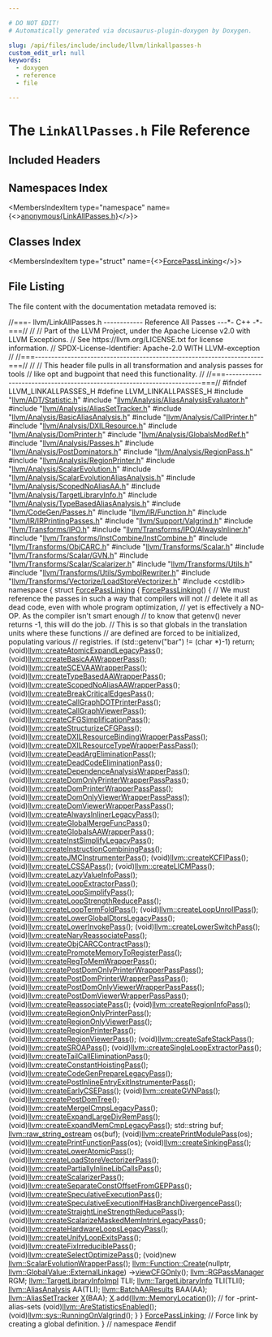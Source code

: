 ```yaml
---

# DO NOT EDIT!
# Automatically generated via docusaurus-plugin-doxygen by Doxygen.

slug: /api/files/include/include/llvm/linkallpasses-h
custom_edit_url: null
keywords:
  - doxygen
  - reference
  - file

---
```





# The `LinkAllPasses.h` File Reference

<DoxygenPage pluginConfig={pluginConfig}>



## Included Headers

<IncludesList>
<IncludesListItem
  filePath="llvm/ADT/Statistic.h"
  permalink="/docs/api/files/include/include/llvm/include/llvm/adt/statistic-h"
  isLocal="true" />
<IncludesListItem
  filePath="llvm/Analysis/AliasAnalysisEvaluator.h"
  permalink="/docs/api/files/include/include/llvm/include/llvm/analysis/aliasanalysisevaluator-h"
  isLocal="true" />
<IncludesListItem
  filePath="llvm/Analysis/AliasSetTracker.h"
  permalink="/docs/api/files/include/include/llvm/include/llvm/analysis/aliassettracker-h"
  isLocal="true" />
<IncludesListItem
  filePath="llvm/Analysis/BasicAliasAnalysis.h"
  permalink="/docs/api/files/include/include/llvm/include/llvm/analysis/basicaliasanalysis-h"
  isLocal="true" />
<IncludesListItem
  filePath="llvm/Analysis/CallPrinter.h"
  permalink="/docs/api/files/include/include/llvm/include/llvm/analysis/callprinter-h"
  isLocal="true" />
<IncludesListItem
  filePath="llvm/Analysis/DXILResource.h"
  permalink="/docs/api/files/include/include/llvm/include/llvm/analysis/dxilresource-h"
  isLocal="true" />
<IncludesListItem
  filePath="llvm/Analysis/DomPrinter.h"
  permalink="/docs/api/files/include/include/llvm/include/llvm/analysis/domprinter-h"
  isLocal="true" />
<IncludesListItem
  filePath="llvm/Analysis/GlobalsModRef.h"
  permalink="/docs/api/files/include/include/llvm/include/llvm/analysis/globalsmodref-h"
  isLocal="true" />
<IncludesListItem
  filePath="llvm/Analysis/Passes.h"
  permalink="/docs/api/files/include/include/llvm/include/llvm/analysis/passes-h"
  isLocal="true" />
<IncludesListItem
  filePath="llvm/Analysis/PostDominators.h"
  permalink="/docs/api/files/include/include/llvm/include/llvm/analysis/postdominators-h"
  isLocal="true" />
<IncludesListItem
  filePath="llvm/Analysis/RegionPass.h"
  permalink="/docs/api/files/include/include/llvm/include/llvm/analysis/regionpass-h"
  isLocal="true" />
<IncludesListItem
  filePath="llvm/Analysis/RegionPrinter.h"
  permalink="/docs/api/files/include/include/llvm/include/llvm/analysis/regionprinter-h"
  isLocal="true" />
<IncludesListItem
  filePath="llvm/Analysis/ScalarEvolution.h"
  permalink="/docs/api/files/include/include/llvm/include/llvm/analysis/scalarevolution-h"
  isLocal="true" />
<IncludesListItem
  filePath="llvm/Analysis/ScalarEvolutionAliasAnalysis.h"
  permalink="/docs/api/files/include/include/llvm/include/llvm/analysis/scalarevolutionaliasanalysis-h"
  isLocal="true" />
<IncludesListItem
  filePath="llvm/Analysis/ScopedNoAliasAA.h"
  permalink="/docs/api/files/include/include/llvm/include/llvm/analysis/scopednoaliasaa-h"
  isLocal="true" />
<IncludesListItem
  filePath="llvm/Analysis/TargetLibraryInfo.h"
  permalink="/docs/api/files/include/include/llvm/include/llvm/analysis/targetlibraryinfo-h"
  isLocal="true" />
<IncludesListItem
  filePath="llvm/Analysis/TypeBasedAliasAnalysis.h"
  permalink="/docs/api/files/include/include/llvm/include/llvm/analysis/typebasedaliasanalysis-h"
  isLocal="true" />
<IncludesListItem
  filePath="llvm/CodeGen/Passes.h"
  permalink="/docs/api/files/include/include/llvm/include/llvm/codegen/passes-h"
  isLocal="true" />
<IncludesListItem
  filePath="llvm/IR/Function.h"
  permalink="/docs/api/files/include/include/llvm/include/llvm/ir/function-h"
  isLocal="true" />
<IncludesListItem
  filePath="llvm/IR/IRPrintingPasses.h"
  permalink="/docs/api/files/include/include/llvm/include/llvm/ir/irprintingpasses-h"
  isLocal="true" />
<IncludesListItem
  filePath="llvm/Support/Valgrind.h"
  permalink="/docs/api/files/include/include/llvm/include/llvm/support/valgrind-h"
  isLocal="true" />
<IncludesListItem
  filePath="llvm/Transforms/IPO.h"
  permalink="/docs/api/files/include/include/llvm/include/llvm/transforms/ipo-h"
  isLocal="true" />
<IncludesListItem
  filePath="llvm/Transforms/IPO/AlwaysInliner.h"
  permalink="/docs/api/files/include/include/llvm/include/llvm/transforms/include/llvm/transforms/ipo/alwaysinliner-h"
  isLocal="true" />
<IncludesListItem
  filePath="llvm/Transforms/InstCombine/InstCombine.h"
  permalink="/docs/api/files/include/include/llvm/include/llvm/transforms/include/llvm/transforms/instcombine/instcombine-h"
  isLocal="true" />
<IncludesListItem
  filePath="llvm/Transforms/ObjCARC.h"
  permalink="/docs/api/files/include/include/llvm/include/llvm/transforms/objcarc-h"
  isLocal="true" />
<IncludesListItem
  filePath="llvm/Transforms/Scalar.h"
  permalink="/docs/api/files/include/include/llvm/include/llvm/transforms/scalar-h"
  isLocal="true" />
<IncludesListItem
  filePath="llvm/Transforms/Scalar/GVN.h"
  permalink="/docs/api/files/include/include/llvm/include/llvm/transforms/include/llvm/transforms/scalar/gvn-h"
  isLocal="true" />
<IncludesListItem
  filePath="llvm/Transforms/Scalar/Scalarizer.h"
  permalink="/docs/api/files/include/include/llvm/include/llvm/transforms/include/llvm/transforms/scalar/scalarizer-h"
  isLocal="true" />
<IncludesListItem
  filePath="llvm/Transforms/Utils.h"
  permalink="/docs/api/files/include/include/llvm/include/llvm/transforms/utils-h"
  isLocal="true" />
<IncludesListItem
  filePath="llvm/Transforms/Utils/SymbolRewriter.h"
  permalink="/docs/api/files/include/include/llvm/include/llvm/transforms/include/llvm/transforms/utils/symbolrewriter-h"
  isLocal="true" />
<IncludesListItem
  filePath="llvm/Transforms/Vectorize/LoadStoreVectorizer.h"
  permalink="/docs/api/files/include/include/llvm/include/llvm/transforms/include/llvm/transforms/vectorize/loadstorevectorizer-h"
  isLocal="true" />
<IncludesListItem
  filePath="cstdlib"
  permalink=""
  isLocal="false" />
</IncludesList>

## Namespaces Index

<MembersIndex>

<MembersIndexItem
  type="namespace"
  name={<><a href="/docs/api/namespaces/anonymous-linkallpasses-h-">anonymous&#123;LinkAllPasses.h&#125;</a></>}>
</MembersIndexItem>

</MembersIndex>

## Classes Index

<MembersIndex>

<MembersIndexItem
  type="struct"
  name={<><a href="/docs/api/structs/anonymous-namespace-linkallpasses-h-/forcepasslinking">ForcePassLinking</a></>}>
</MembersIndexItem>

</MembersIndex>


## File Listing

The file content with the documentation metadata removed is:

<ProgramListing>

<Link id="l00001" /><CodeLine lineNumber="1"><Highlight kind="comment">//===- llvm/LinkAllPasses.h ------------ Reference All Passes ---&#42;- C++ -&#42;-===//</Highlight><Highlight kind="normal"></Highlight></CodeLine>
<Link id="l00002" /><CodeLine lineNumber="2"><Highlight kind="normal"></Highlight><Highlight kind="comment">//</Highlight><Highlight kind="normal"></Highlight></CodeLine>
<Link id="l00003" /><CodeLine lineNumber="3"><Highlight kind="normal"></Highlight><Highlight kind="comment">// Part of the LLVM Project, under the Apache License v2.0 with LLVM Exceptions.</Highlight><Highlight kind="normal"></Highlight></CodeLine>
<Link id="l00004" /><CodeLine lineNumber="4"><Highlight kind="normal"></Highlight><Highlight kind="comment">// See https://llvm.org/LICENSE.txt for license information.</Highlight><Highlight kind="normal"></Highlight></CodeLine>
<Link id="l00005" /><CodeLine lineNumber="5"><Highlight kind="normal"></Highlight><Highlight kind="comment">// SPDX-License-Identifier: Apache-2.0 WITH LLVM-exception</Highlight><Highlight kind="normal"></Highlight></CodeLine>
<Link id="l00006" /><CodeLine lineNumber="6"><Highlight kind="normal"></Highlight><Highlight kind="comment">//</Highlight><Highlight kind="normal"></Highlight></CodeLine>
<Link id="l00007" /><CodeLine lineNumber="7"><Highlight kind="normal"></Highlight><Highlight kind="comment">//===----------------------------------------------------------------------===//</Highlight><Highlight kind="normal"></Highlight></CodeLine>
<Link id="l00008" /><CodeLine lineNumber="8"><Highlight kind="normal"></Highlight><Highlight kind="comment">//</Highlight><Highlight kind="normal"></Highlight></CodeLine>
<Link id="l00009" /><CodeLine lineNumber="9"><Highlight kind="normal"></Highlight><Highlight kind="comment">// This header file pulls in all transformation and analysis passes for tools</Highlight><Highlight kind="normal"></Highlight></CodeLine>
<Link id="l00010" /><CodeLine lineNumber="10"><Highlight kind="normal"></Highlight><Highlight kind="comment">// like opt and bugpoint that need this functionality.</Highlight><Highlight kind="normal"></Highlight></CodeLine>
<Link id="l00011" /><CodeLine lineNumber="11"><Highlight kind="normal"></Highlight><Highlight kind="comment">//</Highlight><Highlight kind="normal"></Highlight></CodeLine>
<Link id="l00012" /><CodeLine lineNumber="12"><Highlight kind="normal"></Highlight><Highlight kind="comment">//===----------------------------------------------------------------------===//</Highlight><Highlight kind="normal"></Highlight></CodeLine>
<Link id="l00013" /><CodeLine lineNumber="13"><Highlight kind="normal"></Highlight></CodeLine>
<Link id="l00014" /><CodeLine lineNumber="14"><Highlight kind="normal"></Highlight><Highlight kind="preprocessor">#ifndef LLVM&#95;LINKALLPASSES&#95;H</Highlight><Highlight kind="normal"></Highlight></CodeLine>
<Link id="l00015" /><CodeLine lineNumber="15"><Highlight kind="normal"></Highlight><Highlight kind="preprocessor">#define LLVM&#95;LINKALLPASSES&#95;H</Highlight><Highlight kind="normal"></Highlight></CodeLine>
<Link id="l00016" /><CodeLine lineNumber="16"><Highlight kind="normal"></Highlight></CodeLine>
<Link id="l00017" /><CodeLine lineNumber="17"><Highlight kind="normal"></Highlight><Highlight kind="preprocessor">#include &quot;<a href="/docs/api/files/include/include/llvm/include/llvm/adt/statistic-h">llvm/ADT/Statistic.h</a>&quot;</Highlight><Highlight kind="normal"></Highlight></CodeLine>
<Link id="l00018" /><CodeLine lineNumber="18"><Highlight kind="normal"></Highlight><Highlight kind="preprocessor">#include &quot;<a href="/docs/api/files/include/include/llvm/include/llvm/analysis/aliasanalysisevaluator-h">llvm/Analysis/AliasAnalysisEvaluator.h</a>&quot;</Highlight><Highlight kind="normal"></Highlight></CodeLine>
<Link id="l00019" /><CodeLine lineNumber="19"><Highlight kind="normal"></Highlight><Highlight kind="preprocessor">#include &quot;<a href="/docs/api/files/include/include/llvm/include/llvm/analysis/aliassettracker-h">llvm/Analysis/AliasSetTracker.h</a>&quot;</Highlight><Highlight kind="normal"></Highlight></CodeLine>
<Link id="l00020" /><CodeLine lineNumber="20"><Highlight kind="normal"></Highlight><Highlight kind="preprocessor">#include &quot;<a href="/docs/api/files/include/include/llvm/include/llvm/analysis/basicaliasanalysis-h">llvm/Analysis/BasicAliasAnalysis.h</a>&quot;</Highlight><Highlight kind="normal"></Highlight></CodeLine>
<Link id="l00021" /><CodeLine lineNumber="21"><Highlight kind="normal"></Highlight><Highlight kind="preprocessor">#include &quot;<a href="/docs/api/files/include/include/llvm/include/llvm/analysis/callprinter-h">llvm/Analysis/CallPrinter.h</a>&quot;</Highlight><Highlight kind="normal"></Highlight></CodeLine>
<Link id="l00022" /><CodeLine lineNumber="22"><Highlight kind="normal"></Highlight><Highlight kind="preprocessor">#include &quot;<a href="/docs/api/files/include/include/llvm/include/llvm/analysis/dxilresource-h">llvm/Analysis/DXILResource.h</a>&quot;</Highlight><Highlight kind="normal"></Highlight></CodeLine>
<Link id="l00023" /><CodeLine lineNumber="23"><Highlight kind="normal"></Highlight><Highlight kind="preprocessor">#include &quot;<a href="/docs/api/files/include/include/llvm/include/llvm/analysis/domprinter-h">llvm/Analysis/DomPrinter.h</a>&quot;</Highlight><Highlight kind="normal"></Highlight></CodeLine>
<Link id="l00024" /><CodeLine lineNumber="24"><Highlight kind="normal"></Highlight><Highlight kind="preprocessor">#include &quot;<a href="/docs/api/files/include/include/llvm/include/llvm/analysis/globalsmodref-h">llvm/Analysis/GlobalsModRef.h</a>&quot;</Highlight><Highlight kind="normal"></Highlight></CodeLine>
<Link id="l00025" /><CodeLine lineNumber="25"><Highlight kind="normal"></Highlight><Highlight kind="preprocessor">#include &quot;<a href="/docs/api/files/include/include/llvm/include/llvm/analysis/passes-h">llvm/Analysis/Passes.h</a>&quot;</Highlight><Highlight kind="normal"></Highlight></CodeLine>
<Link id="l00026" /><CodeLine lineNumber="26"><Highlight kind="normal"></Highlight><Highlight kind="preprocessor">#include &quot;<a href="/docs/api/files/include/include/llvm/include/llvm/analysis/postdominators-h">llvm/Analysis/PostDominators.h</a>&quot;</Highlight><Highlight kind="normal"></Highlight></CodeLine>
<Link id="l00027" /><CodeLine lineNumber="27"><Highlight kind="normal"></Highlight><Highlight kind="preprocessor">#include &quot;<a href="/docs/api/files/include/include/llvm/include/llvm/analysis/regionpass-h">llvm/Analysis/RegionPass.h</a>&quot;</Highlight><Highlight kind="normal"></Highlight></CodeLine>
<Link id="l00028" /><CodeLine lineNumber="28"><Highlight kind="normal"></Highlight><Highlight kind="preprocessor">#include &quot;<a href="/docs/api/files/include/include/llvm/include/llvm/analysis/regionprinter-h">llvm/Analysis/RegionPrinter.h</a>&quot;</Highlight><Highlight kind="normal"></Highlight></CodeLine>
<Link id="l00029" /><CodeLine lineNumber="29"><Highlight kind="normal"></Highlight><Highlight kind="preprocessor">#include &quot;<a href="/docs/api/files/include/include/llvm/include/llvm/analysis/scalarevolution-h">llvm/Analysis/ScalarEvolution.h</a>&quot;</Highlight><Highlight kind="normal"></Highlight></CodeLine>
<Link id="l00030" /><CodeLine lineNumber="30"><Highlight kind="normal"></Highlight><Highlight kind="preprocessor">#include &quot;<a href="/docs/api/files/include/include/llvm/include/llvm/analysis/scalarevolutionaliasanalysis-h">llvm/Analysis/ScalarEvolutionAliasAnalysis.h</a>&quot;</Highlight><Highlight kind="normal"></Highlight></CodeLine>
<Link id="l00031" /><CodeLine lineNumber="31"><Highlight kind="normal"></Highlight><Highlight kind="preprocessor">#include &quot;<a href="/docs/api/files/include/include/llvm/include/llvm/analysis/scopednoaliasaa-h">llvm/Analysis/ScopedNoAliasAA.h</a>&quot;</Highlight><Highlight kind="normal"></Highlight></CodeLine>
<Link id="l00032" /><CodeLine lineNumber="32"><Highlight kind="normal"></Highlight><Highlight kind="preprocessor">#include &quot;<a href="/docs/api/files/include/include/llvm/include/llvm/analysis/targetlibraryinfo-h">llvm/Analysis/TargetLibraryInfo.h</a>&quot;</Highlight><Highlight kind="normal"></Highlight></CodeLine>
<Link id="l00033" /><CodeLine lineNumber="33"><Highlight kind="normal"></Highlight><Highlight kind="preprocessor">#include &quot;<a href="/docs/api/files/include/include/llvm/include/llvm/analysis/typebasedaliasanalysis-h">llvm/Analysis/TypeBasedAliasAnalysis.h</a>&quot;</Highlight><Highlight kind="normal"></Highlight></CodeLine>
<Link id="l00034" /><CodeLine lineNumber="34"><Highlight kind="normal"></Highlight><Highlight kind="preprocessor">#include &quot;<a href="/docs/api/files/include/include/llvm/include/llvm/codegen/passes-h">llvm/CodeGen/Passes.h</a>&quot;</Highlight><Highlight kind="normal"></Highlight></CodeLine>
<Link id="l00035" /><CodeLine lineNumber="35"><Highlight kind="normal"></Highlight><Highlight kind="preprocessor">#include &quot;<a href="/docs/api/files/include/include/llvm/include/llvm/ir/function-h">llvm/IR/Function.h</a>&quot;</Highlight><Highlight kind="normal"></Highlight></CodeLine>
<Link id="l00036" /><CodeLine lineNumber="36"><Highlight kind="normal"></Highlight><Highlight kind="preprocessor">#include &quot;<a href="/docs/api/files/include/include/llvm/include/llvm/ir/irprintingpasses-h">llvm/IR/IRPrintingPasses.h</a>&quot;</Highlight><Highlight kind="normal"></Highlight></CodeLine>
<Link id="l00037" /><CodeLine lineNumber="37"><Highlight kind="normal"></Highlight><Highlight kind="preprocessor">#include &quot;<a href="/docs/api/files/include/include/llvm/include/llvm/support/valgrind-h">llvm/Support/Valgrind.h</a>&quot;</Highlight><Highlight kind="normal"></Highlight></CodeLine>
<Link id="l00038" /><CodeLine lineNumber="38"><Highlight kind="normal"></Highlight><Highlight kind="preprocessor">#include &quot;<a href="/docs/api/files/include/include/llvm/include/llvm/transforms/ipo-h">llvm/Transforms/IPO.h</a>&quot;</Highlight><Highlight kind="normal"></Highlight></CodeLine>
<Link id="l00039" /><CodeLine lineNumber="39"><Highlight kind="normal"></Highlight><Highlight kind="preprocessor">#include &quot;<a href="/docs/api/files/include/include/llvm/include/llvm/transforms/include/llvm/transforms/ipo/alwaysinliner-h">llvm/Transforms/IPO/AlwaysInliner.h</a>&quot;</Highlight><Highlight kind="normal"></Highlight></CodeLine>
<Link id="l00040" /><CodeLine lineNumber="40"><Highlight kind="normal"></Highlight><Highlight kind="preprocessor">#include &quot;<a href="/docs/api/files/include/include/llvm/include/llvm/transforms/include/llvm/transforms/instcombine/instcombine-h">llvm/Transforms/InstCombine/InstCombine.h</a>&quot;</Highlight><Highlight kind="normal"></Highlight></CodeLine>
<Link id="l00041" /><CodeLine lineNumber="41"><Highlight kind="normal"></Highlight><Highlight kind="preprocessor">#include &quot;<a href="/docs/api/files/include/include/llvm/include/llvm/transforms/objcarc-h">llvm/Transforms/ObjCARC.h</a>&quot;</Highlight><Highlight kind="normal"></Highlight></CodeLine>
<Link id="l00042" /><CodeLine lineNumber="42"><Highlight kind="normal"></Highlight><Highlight kind="preprocessor">#include &quot;<a href="/docs/api/files/include/include/llvm/include/llvm/transforms/scalar-h">llvm/Transforms/Scalar.h</a>&quot;</Highlight><Highlight kind="normal"></Highlight></CodeLine>
<Link id="l00043" /><CodeLine lineNumber="43"><Highlight kind="normal"></Highlight><Highlight kind="preprocessor">#include &quot;<a href="/docs/api/files/include/include/llvm/include/llvm/transforms/include/llvm/transforms/scalar/gvn-h">llvm/Transforms/Scalar/GVN.h</a>&quot;</Highlight><Highlight kind="normal"></Highlight></CodeLine>
<Link id="l00044" /><CodeLine lineNumber="44"><Highlight kind="normal"></Highlight><Highlight kind="preprocessor">#include &quot;<a href="/docs/api/files/include/include/llvm/include/llvm/transforms/include/llvm/transforms/scalar/scalarizer-h">llvm/Transforms/Scalar/Scalarizer.h</a>&quot;</Highlight><Highlight kind="normal"></Highlight></CodeLine>
<Link id="l00045" /><CodeLine lineNumber="45"><Highlight kind="normal"></Highlight><Highlight kind="preprocessor">#include &quot;<a href="/docs/api/files/include/include/llvm/include/llvm/transforms/utils-h">llvm/Transforms/Utils.h</a>&quot;</Highlight><Highlight kind="normal"></Highlight></CodeLine>
<Link id="l00046" /><CodeLine lineNumber="46"><Highlight kind="normal"></Highlight><Highlight kind="preprocessor">#include &quot;<a href="/docs/api/files/include/include/llvm/include/llvm/transforms/include/llvm/transforms/utils/symbolrewriter-h">llvm/Transforms/Utils/SymbolRewriter.h</a>&quot;</Highlight><Highlight kind="normal"></Highlight></CodeLine>
<Link id="l00047" /><CodeLine lineNumber="47"><Highlight kind="normal"></Highlight><Highlight kind="preprocessor">#include &quot;<a href="/docs/api/files/include/include/llvm/include/llvm/transforms/include/llvm/transforms/vectorize/loadstorevectorizer-h">llvm/Transforms/Vectorize/LoadStoreVectorizer.h</a>&quot;</Highlight><Highlight kind="normal"></Highlight></CodeLine>
<Link id="l00048" /><CodeLine lineNumber="48"><Highlight kind="normal"></Highlight><Highlight kind="preprocessor">#include &lt;cstdlib&gt;</Highlight><Highlight kind="normal"></Highlight></CodeLine>
<Link id="l00049" /><CodeLine lineNumber="49"><Highlight kind="normal"></Highlight></CodeLine>
<Link id="l00050" /><CodeLine lineNumber="50" lineLink="/docs/api/namespaces/anonymous-linkallpasses-h-"><Highlight kind="normal"></Highlight><Highlight kind="keyword">namespace </Highlight><Highlight kind="normal">&#123;</Highlight></CodeLine>
<Link id="l00051" /><CodeLine lineNumber="51" lineLink="/docs/api/structs/anonymous-namespace-linkallpasses-h-/forcepasslinking"><Highlight kind="normal"></Highlight><Highlight kind="keyword">struct </Highlight><Highlight kind="normal"><a href="/docs/api/structs/anonymous-namespace-linkallpasses-h-/forcepasslinking/#aca44adfcab3498802a1f54c6c5e42086">ForcePassLinking</a> &#123;</Highlight></CodeLine>
<Link id="l00052" /><CodeLine lineNumber="52" lineLink="/docs/api/structs/anonymous-namespace-linkallpasses-h-/forcepasslinking/#aca44adfcab3498802a1f54c6c5e42086"><Highlight kind="normal">  <a href="/docs/api/structs/anonymous-namespace-linkallpasses-h-/forcepasslinking/#aca44adfcab3498802a1f54c6c5e42086">ForcePassLinking</a>() &#123;</Highlight></CodeLine>
<Link id="l00053" /><CodeLine lineNumber="53"><Highlight kind="normal">    </Highlight><Highlight kind="comment">// We must reference the passes in such a way that compilers will not</Highlight><Highlight kind="normal"></Highlight></CodeLine>
<Link id="l00054" /><CodeLine lineNumber="54"><Highlight kind="normal">    </Highlight><Highlight kind="comment">// delete it all as dead code, even with whole program optimization,</Highlight><Highlight kind="normal"></Highlight></CodeLine>
<Link id="l00055" /><CodeLine lineNumber="55"><Highlight kind="normal">    </Highlight><Highlight kind="comment">// yet is effectively a NO-OP. As the compiler isn&#39;t smart enough</Highlight><Highlight kind="normal"></Highlight></CodeLine>
<Link id="l00056" /><CodeLine lineNumber="56"><Highlight kind="normal">    </Highlight><Highlight kind="comment">// to know that getenv() never returns -1, this will do the job.</Highlight><Highlight kind="normal"></Highlight></CodeLine>
<Link id="l00057" /><CodeLine lineNumber="57"><Highlight kind="normal">    </Highlight><Highlight kind="comment">// This is so that globals in the translation units where these functions</Highlight><Highlight kind="normal"></Highlight></CodeLine>
<Link id="l00058" /><CodeLine lineNumber="58"><Highlight kind="normal">    </Highlight><Highlight kind="comment">// are defined are forced to be initialized, populating various</Highlight><Highlight kind="normal"></Highlight></CodeLine>
<Link id="l00059" /><CodeLine lineNumber="59"><Highlight kind="normal">    </Highlight><Highlight kind="comment">// registries.</Highlight><Highlight kind="normal"></Highlight></CodeLine>
<Link id="l00060" /><CodeLine lineNumber="60"><Highlight kind="normal">    </Highlight><Highlight kind="keywordflow">if</Highlight><Highlight kind="normal"> (std::getenv(</Highlight><Highlight kind="stringliteral">&quot;bar&quot;</Highlight><Highlight kind="normal">) != (</Highlight><Highlight kind="keywordtype">char</Highlight><Highlight kind="normal"> &#42;)-1)</Highlight></CodeLine>
<Link id="l00061" /><CodeLine lineNumber="61"><Highlight kind="normal">      </Highlight><Highlight kind="keywordflow">return</Highlight><Highlight kind="normal">;</Highlight></CodeLine>
<Link id="l00062" /><CodeLine lineNumber="62"><Highlight kind="normal"></Highlight></CodeLine>
<Link id="l00063" /><CodeLine lineNumber="63"><Highlight kind="normal">    (void)<a href="/docs/api/namespaces/llvm/#adebabb5e491a19ce4466a326d41641e0">llvm::createAtomicExpandLegacyPass</a>();</Highlight></CodeLine>
<Link id="l00064" /><CodeLine lineNumber="64"><Highlight kind="normal">    (void)<a href="/docs/api/namespaces/llvm/#a8ac0dc169cece30cf84ec09d95236348">llvm::createBasicAAWrapperPass</a>();</Highlight></CodeLine>
<Link id="l00065" /><CodeLine lineNumber="65"><Highlight kind="normal">    (void)<a href="/docs/api/namespaces/llvm/#a3b19789ad98a02179d0a0acf82cf6ccf">llvm::createSCEVAAWrapperPass</a>();</Highlight></CodeLine>
<Link id="l00066" /><CodeLine lineNumber="66"><Highlight kind="normal">    (void)<a href="/docs/api/namespaces/llvm/#aa94cfa764a88e41945fd03a252741cd3">llvm::createTypeBasedAAWrapperPass</a>();</Highlight></CodeLine>
<Link id="l00067" /><CodeLine lineNumber="67"><Highlight kind="normal">    (void)<a href="/docs/api/namespaces/llvm/#a6f547c74498ba5b3197c7d7f6785c80c">llvm::createScopedNoAliasAAWrapperPass</a>();</Highlight></CodeLine>
<Link id="l00068" /><CodeLine lineNumber="68"><Highlight kind="normal">    (void)<a href="/docs/api/namespaces/llvm/#adf739c5fbb455d7081795a0d48aca215">llvm::createBreakCriticalEdgesPass</a>();</Highlight></CodeLine>
<Link id="l00069" /><CodeLine lineNumber="69"><Highlight kind="normal">    (void)<a href="/docs/api/namespaces/llvm/#a071f5bb94f68cfb2f2ebaa1cb9c5dac5">llvm::createCallGraphDOTPrinterPass</a>();</Highlight></CodeLine>
<Link id="l00070" /><CodeLine lineNumber="70"><Highlight kind="normal">    (void)<a href="/docs/api/namespaces/llvm/#a6e52e6bfac1b18bf34d27cb19a1c4ce6">llvm::createCallGraphViewerPass</a>();</Highlight></CodeLine>
<Link id="l00071" /><CodeLine lineNumber="71"><Highlight kind="normal">    (void)<a href="/docs/api/namespaces/llvm/#a08b0db116677d9d685f7a07e73a914af">llvm::createCFGSimplificationPass</a>();</Highlight></CodeLine>
<Link id="l00072" /><CodeLine lineNumber="72"><Highlight kind="normal">    (void)<a href="/docs/api/namespaces/llvm/#a4fb815c8f9920e07c3ab6bfc0e144658">llvm::createStructurizeCFGPass</a>();</Highlight></CodeLine>
<Link id="l00073" /><CodeLine lineNumber="73"><Highlight kind="normal">    (void)<a href="/docs/api/namespaces/llvm/#afa5839a07a5aec67d7d654bb61bd4291">llvm::createDXILResourceBindingWrapperPassPass</a>();</Highlight></CodeLine>
<Link id="l00074" /><CodeLine lineNumber="74"><Highlight kind="normal">    (void)<a href="/docs/api/namespaces/llvm/#a3a8049312d6446f444f9c92a54b84e89">llvm::createDXILResourceTypeWrapperPassPass</a>();</Highlight></CodeLine>
<Link id="l00075" /><CodeLine lineNumber="75"><Highlight kind="normal">    (void)<a href="/docs/api/namespaces/llvm/#a1bb2827b76efbc900d2b5e2bd5a5487b">llvm::createDeadArgEliminationPass</a>();</Highlight></CodeLine>
<Link id="l00076" /><CodeLine lineNumber="76"><Highlight kind="normal">    (void)<a href="/docs/api/namespaces/llvm/#a2b274400ee4dddce0e8c2e3056fcef20">llvm::createDeadCodeEliminationPass</a>();</Highlight></CodeLine>
<Link id="l00077" /><CodeLine lineNumber="77"><Highlight kind="normal">    (void)<a href="/docs/api/namespaces/llvm/#af8d583b37a26b9534f4fce0ecc25f981">llvm::createDependenceAnalysisWrapperPass</a>();</Highlight></CodeLine>
<Link id="l00078" /><CodeLine lineNumber="78"><Highlight kind="normal">    (void)<a href="/docs/api/namespaces/llvm/#a00522461a5f18d625af630afbed23677">llvm::createDomOnlyPrinterWrapperPassPass</a>();</Highlight></CodeLine>
<Link id="l00079" /><CodeLine lineNumber="79"><Highlight kind="normal">    (void)<a href="/docs/api/namespaces/llvm/#ae6d8e6a6d9e45f2d0a9ba52c7425dc10">llvm::createDomPrinterWrapperPassPass</a>();</Highlight></CodeLine>
<Link id="l00080" /><CodeLine lineNumber="80"><Highlight kind="normal">    (void)<a href="/docs/api/namespaces/llvm/#ab09c9f4fcc6a6b9330eb2469346a8293">llvm::createDomOnlyViewerWrapperPassPass</a>();</Highlight></CodeLine>
<Link id="l00081" /><CodeLine lineNumber="81"><Highlight kind="normal">    (void)<a href="/docs/api/namespaces/llvm/#aeb235fe0ae436d602c3ea0a20c04485f">llvm::createDomViewerWrapperPassPass</a>();</Highlight></CodeLine>
<Link id="l00082" /><CodeLine lineNumber="82"><Highlight kind="normal">    (void)<a href="/docs/api/namespaces/llvm/#a94d3df6f4a85e6d7f734d1ea79c6f549">llvm::createAlwaysInlinerLegacyPass</a>();</Highlight></CodeLine>
<Link id="l00083" /><CodeLine lineNumber="83"><Highlight kind="normal">    (void)<a href="/docs/api/namespaces/llvm/#a1db87a3c60c3702169b5423983a6ffee">llvm::createGlobalMergeFuncPass</a>();</Highlight></CodeLine>
<Link id="l00084" /><CodeLine lineNumber="84"><Highlight kind="normal">    (void)<a href="/docs/api/namespaces/llvm/#a6bb9bb3d65eb0c69741a0caf0a581228">llvm::createGlobalsAAWrapperPass</a>();</Highlight></CodeLine>
<Link id="l00085" /><CodeLine lineNumber="85"><Highlight kind="normal">    (void)<a href="/docs/api/namespaces/llvm/#afb65f938406d0b71e233fa1a0d343838">llvm::createInstSimplifyLegacyPass</a>();</Highlight></CodeLine>
<Link id="l00086" /><CodeLine lineNumber="86"><Highlight kind="normal">    (void)<a href="/docs/api/namespaces/llvm/#a195c85317ba5f5262812d33289c7a2b3">llvm::createInstructionCombiningPass</a>();</Highlight></CodeLine>
<Link id="l00087" /><CodeLine lineNumber="87"><Highlight kind="normal">    (void)<a href="/docs/api/namespaces/llvm/#a5ff6249a4edaaa88c875acff3e8a44ff">llvm::createJMCInstrumenterPass</a>();</Highlight></CodeLine>
<Link id="l00088" /><CodeLine lineNumber="88"><Highlight kind="normal">    (void)<a href="/docs/api/namespaces/llvm/#a7647f86ce7db39f6024e16d41a1650ed">llvm::createKCFIPass</a>();</Highlight></CodeLine>
<Link id="l00089" /><CodeLine lineNumber="89"><Highlight kind="normal">    (void)<a href="/docs/api/namespaces/llvm/#a0e50ae453760e391510b61c73a9c9a59">llvm::createLCSSAPass</a>();</Highlight></CodeLine>
<Link id="l00090" /><CodeLine lineNumber="90"><Highlight kind="normal">    (void)<a href="/docs/api/namespaces/llvm/#a52fe42f45635485443c10aa9de4e7825">llvm::createLICMPass</a>();</Highlight></CodeLine>
<Link id="l00091" /><CodeLine lineNumber="91"><Highlight kind="normal">    (void)<a href="/docs/api/namespaces/llvm/#a58e4f6b6501f820ea77f199db3c4a8f7">llvm::createLazyValueInfoPass</a>();</Highlight></CodeLine>
<Link id="l00092" /><CodeLine lineNumber="92"><Highlight kind="normal">    (void)<a href="/docs/api/namespaces/llvm/#a7e40163bd082d49b8c375b3b4dde1e5f">llvm::createLoopExtractorPass</a>();</Highlight></CodeLine>
<Link id="l00093" /><CodeLine lineNumber="93"><Highlight kind="normal">    (void)<a href="/docs/api/namespaces/llvm/#aeb7682c55116e253e95fcd05564a3c3b">llvm::createLoopSimplifyPass</a>();</Highlight></CodeLine>
<Link id="l00094" /><CodeLine lineNumber="94"><Highlight kind="normal">    (void)<a href="/docs/api/namespaces/llvm/#ab5e38bfb20e37867b8f1c51c75a38a0a">llvm::createLoopStrengthReducePass</a>();</Highlight></CodeLine>
<Link id="l00095" /><CodeLine lineNumber="95"><Highlight kind="normal">    (void)<a href="/docs/api/namespaces/llvm/#a4cef8b6434346ea581298e723cf81d76">llvm::createLoopTermFoldPass</a>();</Highlight></CodeLine>
<Link id="l00096" /><CodeLine lineNumber="96"><Highlight kind="normal">    (void)<a href="/docs/api/namespaces/llvm/#a5661ae57c57732f7f570b4a03f241e33">llvm::createLoopUnrollPass</a>();</Highlight></CodeLine>
<Link id="l00097" /><CodeLine lineNumber="97"><Highlight kind="normal">    (void)<a href="/docs/api/namespaces/llvm/#a72bec3f3cf93a5fed57e2de639a2c58e">llvm::createLowerGlobalDtorsLegacyPass</a>();</Highlight></CodeLine>
<Link id="l00098" /><CodeLine lineNumber="98"><Highlight kind="normal">    (void)<a href="/docs/api/namespaces/llvm/#a73866a00fb633fea123b83d0dec2c073">llvm::createLowerInvokePass</a>();</Highlight></CodeLine>
<Link id="l00099" /><CodeLine lineNumber="99"><Highlight kind="normal">    (void)<a href="/docs/api/namespaces/llvm/#aca2878b6eed339f5ef7c6b983849f405">llvm::createLowerSwitchPass</a>();</Highlight></CodeLine>
<Link id="l00100" /><CodeLine lineNumber="100"><Highlight kind="normal">    (void)<a href="/docs/api/namespaces/llvm/#a3cb6969a73ff0eafb38cd7a4eb892c2a">llvm::createNaryReassociatePass</a>();</Highlight></CodeLine>
<Link id="l00101" /><CodeLine lineNumber="101"><Highlight kind="normal">    (void)<a href="/docs/api/namespaces/llvm/#ae6a777d1d62e947be79a5614bb1b309f">llvm::createObjCARCContractPass</a>();</Highlight></CodeLine>
<Link id="l00102" /><CodeLine lineNumber="102"><Highlight kind="normal">    (void)<a href="/docs/api/namespaces/llvm/#a18287429a6a702fe387ac86d66d3ad26">llvm::createPromoteMemoryToRegisterPass</a>();</Highlight></CodeLine>
<Link id="l00103" /><CodeLine lineNumber="103"><Highlight kind="normal">    (void)<a href="/docs/api/namespaces/llvm/#a298985cd6a2cff3108156659a3d8e4e4">llvm::createRegToMemWrapperPass</a>();</Highlight></CodeLine>
<Link id="l00104" /><CodeLine lineNumber="104"><Highlight kind="normal">    (void)<a href="/docs/api/namespaces/llvm/#a4aa0e3701b0db8fe99d8f275c10dc741">llvm::createPostDomOnlyPrinterWrapperPassPass</a>();</Highlight></CodeLine>
<Link id="l00105" /><CodeLine lineNumber="105"><Highlight kind="normal">    (void)<a href="/docs/api/namespaces/llvm/#ae2531a5dd3e2e3b08eb0cbcf9a583568">llvm::createPostDomPrinterWrapperPassPass</a>();</Highlight></CodeLine>
<Link id="l00106" /><CodeLine lineNumber="106"><Highlight kind="normal">    (void)<a href="/docs/api/namespaces/llvm/#a089bf36f77bcddd6884383efc338925f">llvm::createPostDomOnlyViewerWrapperPassPass</a>();</Highlight></CodeLine>
<Link id="l00107" /><CodeLine lineNumber="107"><Highlight kind="normal">    (void)<a href="/docs/api/namespaces/llvm/#a36e614872fcd8e87acb560c857ee0167">llvm::createPostDomViewerWrapperPassPass</a>();</Highlight></CodeLine>
<Link id="l00108" /><CodeLine lineNumber="108"><Highlight kind="normal">    (void)<a href="/docs/api/namespaces/llvm/#a579c8ca0c523fd80ab3592d0228f35f1">llvm::createReassociatePass</a>();</Highlight></CodeLine>
<Link id="l00109" /><CodeLine lineNumber="109"><Highlight kind="normal">    (void)<a href="/docs/api/namespaces/llvm/#ae484541dc13dfa280e2271f964b27b72">llvm::createRegionInfoPass</a>();</Highlight></CodeLine>
<Link id="l00110" /><CodeLine lineNumber="110"><Highlight kind="normal">    (void)<a href="/docs/api/namespaces/llvm/#a7b99714504527a671efdb2ad600ac696">llvm::createRegionOnlyPrinterPass</a>();</Highlight></CodeLine>
<Link id="l00111" /><CodeLine lineNumber="111"><Highlight kind="normal">    (void)<a href="/docs/api/namespaces/llvm/#a0e90307c16b96689e0ce9df189ae0f1e">llvm::createRegionOnlyViewerPass</a>();</Highlight></CodeLine>
<Link id="l00112" /><CodeLine lineNumber="112"><Highlight kind="normal">    (void)<a href="/docs/api/namespaces/llvm/#a2d99acd72bc7b7d009c237088560dc22">llvm::createRegionPrinterPass</a>();</Highlight></CodeLine>
<Link id="l00113" /><CodeLine lineNumber="113"><Highlight kind="normal">    (void)<a href="/docs/api/namespaces/llvm/#ad5b195a16aa13e1ec51c9e838be4d8f5">llvm::createRegionViewerPass</a>();</Highlight></CodeLine>
<Link id="l00114" /><CodeLine lineNumber="114"><Highlight kind="normal">    (void)<a href="/docs/api/namespaces/llvm/#a22a1f99d7420b03a81202ab5f472294b">llvm::createSafeStackPass</a>();</Highlight></CodeLine>
<Link id="l00115" /><CodeLine lineNumber="115"><Highlight kind="normal">    (void)<a href="/docs/api/namespaces/llvm/#ae7e42c560dd36ec85086cc1c43b61f56">llvm::createSROAPass</a>();</Highlight></CodeLine>
<Link id="l00116" /><CodeLine lineNumber="116"><Highlight kind="normal">    (void)<a href="/docs/api/namespaces/llvm/#a7e59712594721d4fcfea4ffe36e942d4">llvm::createSingleLoopExtractorPass</a>();</Highlight></CodeLine>
<Link id="l00117" /><CodeLine lineNumber="117"><Highlight kind="normal">    (void)<a href="/docs/api/namespaces/llvm/#a0ea2361bffa7838dd88ff68a438f1ecf">llvm::createTailCallEliminationPass</a>();</Highlight></CodeLine>
<Link id="l00118" /><CodeLine lineNumber="118"><Highlight kind="normal">    (void)<a href="/docs/api/namespaces/llvm/#a20cd404d5848ed2897115687638ad66c">llvm::createConstantHoistingPass</a>();</Highlight></CodeLine>
<Link id="l00119" /><CodeLine lineNumber="119"><Highlight kind="normal">    (void)<a href="/docs/api/namespaces/llvm/#a865ae563bea8062ebf0dcc035ccc2e82">llvm::createCodeGenPrepareLegacyPass</a>();</Highlight></CodeLine>
<Link id="l00120" /><CodeLine lineNumber="120"><Highlight kind="normal">    (void)<a href="/docs/api/namespaces/llvm/#a2fd509a7b8d02df5cd928c81270bf17d">llvm::createPostInlineEntryExitInstrumenterPass</a>();</Highlight></CodeLine>
<Link id="l00121" /><CodeLine lineNumber="121"><Highlight kind="normal">    (void)<a href="/docs/api/namespaces/llvm/#ae28159c054fa79ac71652e2bb0972082">llvm::createEarlyCSEPass</a>();</Highlight></CodeLine>
<Link id="l00122" /><CodeLine lineNumber="122"><Highlight kind="normal">    (void)<a href="/docs/api/namespaces/llvm/#aaa43409c7dab66be0480defab2d17687">llvm::createGVNPass</a>();</Highlight></CodeLine>
<Link id="l00123" /><CodeLine lineNumber="123"><Highlight kind="normal">    (void)<a href="/docs/api/namespaces/llvm/#a723149e8c2371cfbf50c437d9be13f7c">llvm::createPostDomTree</a>();</Highlight></CodeLine>
<Link id="l00124" /><CodeLine lineNumber="124"><Highlight kind="normal">    (void)<a href="/docs/api/namespaces/llvm/#aa081110964f157cbac7aae94385ef29b">llvm::createMergeICmpsLegacyPass</a>();</Highlight></CodeLine>
<Link id="l00125" /><CodeLine lineNumber="125"><Highlight kind="normal">    (void)<a href="/docs/api/namespaces/llvm/#a9e1e62a3b5e6f9b035c9b0c51cb57611">llvm::createExpandLargeDivRemPass</a>();</Highlight></CodeLine>
<Link id="l00126" /><CodeLine lineNumber="126"><Highlight kind="normal">    (void)<a href="/docs/api/namespaces/llvm/#a720b461a098860dc3d4091a56bc26462">llvm::createExpandMemCmpLegacyPass</a>();</Highlight></CodeLine>
<Link id="l00127" /><CodeLine lineNumber="127"><Highlight kind="normal">    std::string buf;</Highlight></CodeLine>
<Link id="l00128" /><CodeLine lineNumber="128"><Highlight kind="normal">    <a href="/docs/api/classes/llvm/raw-string-ostream">llvm::raw&#95;string&#95;ostream</a> os(buf);</Highlight></CodeLine>
<Link id="l00129" /><CodeLine lineNumber="129"><Highlight kind="normal">    (void)<a href="/docs/api/namespaces/llvm/#acc83e523c1969f39981f64d42a1ba18a">llvm::createPrintModulePass</a>(os);</Highlight></CodeLine>
<Link id="l00130" /><CodeLine lineNumber="130"><Highlight kind="normal">    (void)<a href="/docs/api/namespaces/llvm/#ae986bbb8ede3bbd935685f733a681e59">llvm::createPrintFunctionPass</a>(os);</Highlight></CodeLine>
<Link id="l00131" /><CodeLine lineNumber="131"><Highlight kind="normal">    (void)<a href="/docs/api/namespaces/llvm/#a701a74c44c000aec789c8e6e7fe064d6">llvm::createSinkingPass</a>();</Highlight></CodeLine>
<Link id="l00132" /><CodeLine lineNumber="132"><Highlight kind="normal">    (void)<a href="/docs/api/namespaces/llvm/#a89f041a48077d86d518b8a78c0aa093b">llvm::createLowerAtomicPass</a>();</Highlight></CodeLine>
<Link id="l00133" /><CodeLine lineNumber="133"><Highlight kind="normal">    (void)<a href="/docs/api/namespaces/llvm/#a17a97a755982d8fe4e03d09755f11af4">llvm::createLoadStoreVectorizerPass</a>();</Highlight></CodeLine>
<Link id="l00134" /><CodeLine lineNumber="134"><Highlight kind="normal">    (void)<a href="/docs/api/namespaces/llvm/#ad63e4573b9d9dbb985ace8dfa6ad65ec">llvm::createPartiallyInlineLibCallsPass</a>();</Highlight></CodeLine>
<Link id="l00135" /><CodeLine lineNumber="135"><Highlight kind="normal">    (void)<a href="/docs/api/namespaces/llvm/#ab89a78d687ee0188640f6034e17a4064">llvm::createScalarizerPass</a>();</Highlight></CodeLine>
<Link id="l00136" /><CodeLine lineNumber="136"><Highlight kind="normal">    (void)<a href="/docs/api/namespaces/llvm/#a9c0b23603da5cadac0b7602fae0dddc5">llvm::createSeparateConstOffsetFromGEPPass</a>();</Highlight></CodeLine>
<Link id="l00137" /><CodeLine lineNumber="137"><Highlight kind="normal">    (void)<a href="/docs/api/namespaces/llvm/#a7e39bf7339f0cec2c2a2977775fc9060">llvm::createSpeculativeExecutionPass</a>();</Highlight></CodeLine>
<Link id="l00138" /><CodeLine lineNumber="138"><Highlight kind="normal">    (void)<a href="/docs/api/namespaces/llvm/#a2da139631dd2ed0bd958ae56a04bb3dc">llvm::createSpeculativeExecutionIfHasBranchDivergencePass</a>();</Highlight></CodeLine>
<Link id="l00139" /><CodeLine lineNumber="139"><Highlight kind="normal">    (void)<a href="/docs/api/namespaces/llvm/#ae040857e54926714367245b71d69155f">llvm::createStraightLineStrengthReducePass</a>();</Highlight></CodeLine>
<Link id="l00140" /><CodeLine lineNumber="140"><Highlight kind="normal">    (void)<a href="/docs/api/namespaces/llvm/#a3ea9ab9b526cb142204344175bfb6068">llvm::createScalarizeMaskedMemIntrinLegacyPass</a>();</Highlight></CodeLine>
<Link id="l00141" /><CodeLine lineNumber="141"><Highlight kind="normal">    (void)<a href="/docs/api/namespaces/llvm/#af92db72db2a59a7ae0b1a313183271b3">llvm::createHardwareLoopsLegacyPass</a>();</Highlight></CodeLine>
<Link id="l00142" /><CodeLine lineNumber="142"><Highlight kind="normal">    (void)<a href="/docs/api/namespaces/llvm/#a83ea9f7cadfcfd7fd47bdc2e60496211">llvm::createUnifyLoopExitsPass</a>();</Highlight></CodeLine>
<Link id="l00143" /><CodeLine lineNumber="143"><Highlight kind="normal">    (void)<a href="/docs/api/namespaces/llvm/#a851f3205d9753afe31c59e28645a1084">llvm::createFixIrreduciblePass</a>();</Highlight></CodeLine>
<Link id="l00144" /><CodeLine lineNumber="144"><Highlight kind="normal">    (void)<a href="/docs/api/namespaces/llvm/#a2cedf757f360f8a9b439d7ff9dcdd981">llvm::createSelectOptimizePass</a>();</Highlight></CodeLine>
<Link id="l00145" /><CodeLine lineNumber="145"><Highlight kind="normal"></Highlight></CodeLine>
<Link id="l00146" /><CodeLine lineNumber="146"><Highlight kind="normal">    (void)</Highlight><Highlight kind="keyword">new</Highlight><Highlight kind="normal"> <a href="/docs/api/classes/llvm/scalarevolutionwrapperpass">llvm::ScalarEvolutionWrapperPass</a>();</Highlight></CodeLine>
<Link id="l00147" /><CodeLine lineNumber="147"><Highlight kind="normal">    <a href="/docs/api/classes/llvm/function/#a05d7aedbbdc0fd24e8bc27edfe9c603f">llvm::Function::Create</a>(</Highlight><Highlight kind="keyword">nullptr</Highlight><Highlight kind="normal">, <a href="/docs/api/classes/llvm/globalvalue/#aedfa75f0c85c4aa85b257f066fbea57ca6c93794d7b99cd433e96c53eadb15a6e">llvm::GlobalValue::ExternalLinkage</a>)</Highlight></CodeLine>
<Link id="l00148" /><CodeLine lineNumber="148"><Highlight kind="normal">        -&gt;<a href="/docs/api/classes/llvm/function/#ac597af7c6f9404366ebac258d2c90223">viewCFGOnly</a>();</Highlight></CodeLine>
<Link id="l00149" /><CodeLine lineNumber="149"><Highlight kind="normal">    <a href="/docs/api/classes/llvm/rgpassmanager">llvm::RGPassManager</a> RGM;</Highlight></CodeLine>
<Link id="l00150" /><CodeLine lineNumber="150"><Highlight kind="normal">    <a href="/docs/api/classes/llvm/targetlibraryinfoimpl">llvm::TargetLibraryInfoImpl</a> TLII;</Highlight></CodeLine>
<Link id="l00151" /><CodeLine lineNumber="151"><Highlight kind="normal">    <a href="/docs/api/classes/llvm/targetlibraryinfo">llvm::TargetLibraryInfo</a> TLI(TLII);</Highlight></CodeLine>
<Link id="l00152" /><CodeLine lineNumber="152"><Highlight kind="normal">    <a href="/docs/api/namespaces/llvm/#ae457f1cf451ed893666c4a384e58f8e5">llvm::AliasAnalysis</a> AA(TLI);</Highlight></CodeLine>
<Link id="l00153" /><CodeLine lineNumber="153"><Highlight kind="normal">    <a href="/docs/api/classes/llvm/batchaaresults">llvm::BatchAAResults</a> BAA(AA);</Highlight></CodeLine>
<Link id="l00154" /><CodeLine lineNumber="154"><Highlight kind="normal">    <a href="/docs/api/classes/llvm/aliassettracker">llvm::AliasSetTracker</a> <a href="/docs/api/files/lib/lib/tablegen/tablegenbackendskeleton-cpp/#ab60f28d7a141ac46ccc200176a1bca8b">X</a>(BAA);</Highlight></CodeLine>
<Link id="l00155" /><CodeLine lineNumber="155"><Highlight kind="normal">    <a href="/docs/api/files/lib/lib/tablegen/tablegenbackendskeleton-cpp/#ab60f28d7a141ac46ccc200176a1bca8b">X</a>.add(<a href="/docs/api/classes/llvm/memorylocation">llvm::MemoryLocation</a>()); </Highlight><Highlight kind="comment">// for -print-alias-sets</Highlight><Highlight kind="normal"></Highlight></CodeLine>
<Link id="l00156" /><CodeLine lineNumber="156"><Highlight kind="normal">    (void)<a href="/docs/api/namespaces/llvm/#a846137dc22b3b399b62f606698f3ed59">llvm::AreStatisticsEnabled</a>();</Highlight></CodeLine>
<Link id="l00157" /><CodeLine lineNumber="157"><Highlight kind="normal">    (void)<a href="/docs/api/namespaces/llvm/sys/#a7bb57f69c2fedb3c82da6acf5833449c">llvm::sys::RunningOnValgrind</a>();</Highlight></CodeLine>
<Link id="l00158" /><CodeLine lineNumber="158"><Highlight kind="normal">  &#125;</Highlight></CodeLine>
<Link id="l00159" /><CodeLine lineNumber="159" lineLink="/docs/api/namespaces/anonymous-linkallpasses-h-/#a073021b374f2a91f41658f83d5bd2e6c"><Highlight kind="normal">&#125; <a href="/docs/api/namespaces/anonymous-linkallpasses-h-/#a073021b374f2a91f41658f83d5bd2e6c">ForcePassLinking</a>; </Highlight><Highlight kind="comment">// Force link by creating a global definition.</Highlight><Highlight kind="normal"></Highlight></CodeLine>
<Link id="l00160" /><CodeLine lineNumber="160"><Highlight kind="normal">&#125; </Highlight><Highlight kind="comment">// namespace</Highlight><Highlight kind="normal"></Highlight></CodeLine>
<Link id="l00161" /><CodeLine lineNumber="161"><Highlight kind="normal"></Highlight></CodeLine>
<Link id="l00162" /><CodeLine lineNumber="162"><Highlight kind="normal"></Highlight><Highlight kind="preprocessor">#endif</Highlight></CodeLine>

</ProgramListing>

</DoxygenPage>
